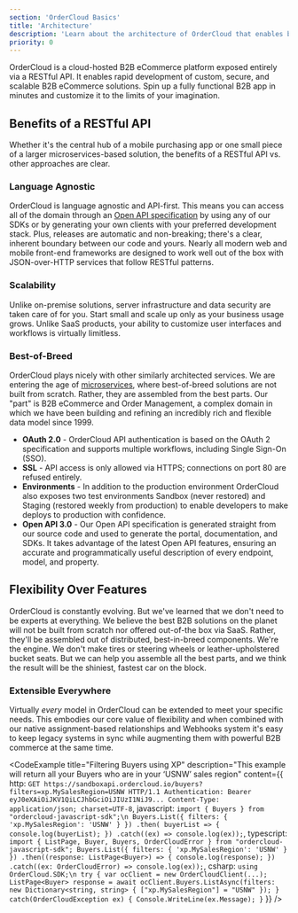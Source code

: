 ```yaml
---
section: 'OrderCloud Basics'
title: 'Architecture'
description: 'Learn about the architecture of OrderCloud that enables billions of dollars in B2B commerce every year.'
priority: 0
---
```


OrderCloud is a cloud-hosted B2B eCommerce platform exposed entirely via a RESTful API. It enables rapid development of custom, secure, and scalable B2B eCommerce solutions. Spin up a fully functional B2B app in minutes and customize it to the limits of your imagination.

## Benefits of a RESTful API
Whether it's the central hub of a mobile purchasing app or one small piece of a larger microservices-based solution, the benefits of a RESTful API vs. other approaches are clear.

### Language Agnostic
OrderCloud is language agnostic and API-first. This means you can access all of the domain through an [Open API specification](https://swagger.io/docs/specification/about/) by using any of our SDKs or by generating your own clients with your preferred development stack. Plus, releases are automatic and non-breaking; there's a clear, inherent boundary between our code and yours. Nearly all modern web and mobile front-end frameworks are designed to work well out of the box with JSON-over-HTTP services that follow RESTful patterns.

### Scalability
Unlike on-premise solutions, server infrastructure and data security are taken care of for you. Start small and scale up only as your business usage grows. Unlike SaaS products, your ability to customize user interfaces and workflows is virtually limitless.

### Best-of-Breed
OrderCloud plays nicely with other similarly architected services. We are entering the age of [microservices](https://martinfowler.com/articles/microservices.html), where best-of-breed solutions are not built from scratch. Rather, they are assembled from the best parts. Our "part" is B2B eCommerce and Order Management, a complex domain in which we have been building and refining an incredibly rich and flexible data model since 1999.

- **OAuth 2.0** - OrderCloud API authentication is based on the OAuth 2 specification and supports multiple workflows, including Single Sign-On (SSO).
- **SSL** - API access is only allowed via HTTPS; connections on port 80 are refused entirely.
- **Environments** - In addition to the production environment OrderCloud also exposes two test environments Sandbox (never restored) and Staging (restored weekly from production) to enable developers to make deploys to production with confidence.
- **Open API 3.0** - Our Open API specification is generated straight from our source code and used to generate the portal, documentation, and SDKs. It takes advantage of the latest Open API features, ensuring an accurate and programmatically useful description of every endpoint, model, and property.

## Flexibility Over Features
OrderCloud is constantly evolving. But we've learned that we don't need to be experts at everything. We believe the best B2B solutions on the planet will not be built from scratch nor offered out-of-the box via SaaS. Rather, they'll be assembled out of distributed, best-in-breed components. We're the engine. We don't make tires or steering wheels or leather-upholstered bucket seats. But we can help you assemble all the best parts, and we think the result will be the shiniest, fastest car on the block.

### Extensible Everywhere
Virtually _every_ model in OrderCloud can be extended to meet your specific needs. This embodies our core value of flexibility and when combined with our native assignment-based relationships and Webhooks system it's easy to keep legacy systems in sync while augmenting them with powerful B2B commerce at the same time.

<CodeExample
  title="Filtering Buyers using XP"
  description="This example will return all your Buyers who are in your ‘USNW’ sales region"
  content={{
    http: `GET https://sandboxapi.ordercloud.io/buyers?filters=xp.MySalesRegion=USNW HTTP/1.1
Authentication: Bearer eyJ0eXAiOiJKV1QiLCJhbGciOiJIUzI1NiJ9...
Content-Type: application/json; charset=UTF-8`,
javascript: `import { Buyers } from "ordercloud-javascript-sdk";\n
Buyers.List({ filters: { 'xp.MySalesRegion': 'USNW' } })
    .then( buyerList => {
        console.log(buyerList);
    })
    .catch((ex) => console.log(ex));`,
typescript: `import { ListPage, Buyer, Buyers, OrderCloudError } from "ordercloud-javascript-sdk";
Buyers.List({ filters: { 'xp.MySalesRegion': 'USNW' } })
  .then((response: ListPage<Buyer>) => {
    console.log(response);
  })
  .catch((ex: OrderCloudError) => console.log(ex));`,
csharp: `using OrderCloud.SDK;\n
try
{
    var ocClient = new OrderCloudClient(...);
    ListPage<Buyer> response = await ocClient.Buyers.ListAsync(filters: new Dictionary<string, string>
    {
        ["xp.MySalesRegion"] = "USNW"
    });
} catch(OrderCloudException ex)
{
    Console.WriteLine(ex.Message);
}`
}}
/>


